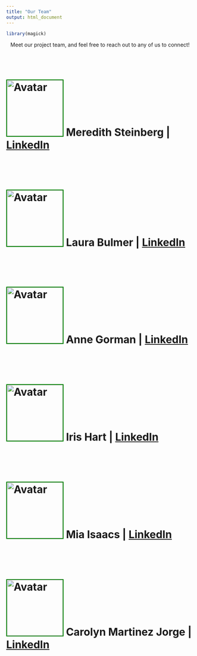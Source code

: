 ```yaml
---
title: "Our Team"
output: html_document
---
```


```r
library(magick)
```

<div style="text-align: center;">
Meet our project team, and feel free to reach out to any of us to connect!
</div>
<br>

<div style="display: grid; justify-items: start;">

# <img src="images/ms_dsimage.jpg" alt="Avatar" width="150" height="150" style="border:2px solid green"> Meredith Steinberg | [LinkedIn](https://www.linkedin.com/in/meredith-steinberg/)

<br>

# <img src="images/lb_dsimage.jpeg" alt="Avatar" width="150" height="150" style="border:2px solid green"> Laura Bulmer | [LinkedIn](https://www.linkedin.com/in/laura-bulmer-935ab4171/)

<br>

# <img src="images/ag_dsimage.jpg" alt="Avatar" width="150" height="150" style="border:2px solid green"> Anne Gorman | [LinkedIn](https://www.linkedin.com/in/annie-gorman-216a47257/)

<br>

# <img src="images/ih_dsimage.jpg" alt="Avatar" width="150" height="150" style="border:2px solid green"> Iris Hart | [LinkedIn](https://www.linkedin.com/in/irishart/)

<br>

# <img src="images/mi_dsimage.jpg" alt="Avatar" width="150" height="150" style="border:2px solid green"> Mia Isaacs | [LinkedIn](https://www.linkedin.com/in/miaisaacs/)

<br>

# <img src="images/placeholder_headshot.jpg" alt="Avatar" width="150" height="150" style="border:2px solid green"> Carolyn Martinez Jorge | [LinkedIn](https://www.linkedin.com/in/carolyn-martinez12/)

</div>